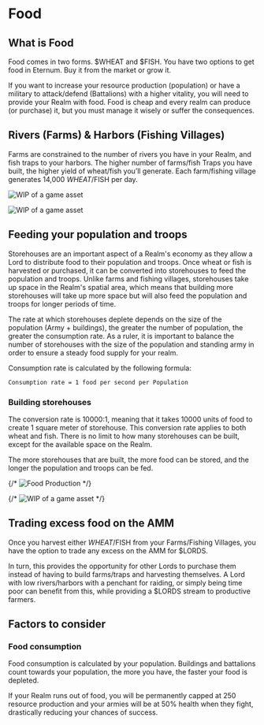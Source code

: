 
# Food

## What is Food

Food comes in two forms. $WHEAT and $FISH. You have two options to get food in Eternum. Buy it from the market or grow it.

<Callout emoji="👾">
  If you want to increase your resource production (population) or have a
  military to attack/defend (Battalions) with a higher vitality, you will need
  to provide your Realm with food. Food is cheap and every realm can produce (or
  purchase) it, but you must manage it wisely or suffer the consequences.
</Callout>

## Rivers (Farms) & Harbors (Fishing Villages)

Farms are constrained to the number of rivers you have in your Realm, and fish traps to your harbors. The higher number of farms/fish Traps you have built, the higher yield of wheat/fish you’ll generate.
Each farm/fishing village generates 14,000 $WHEAT/$FISH per day.

![WIP of a game asset](static/img/game/buildings/mj_fishing_village.png)

![WIP of a game asset](static/img/game/buildings/mj_farm.png)

## Feeding your population and troops

Storehouses are an important aspect of a Realm's economy as they allow a Lord to distribute food to their population and troops. Once wheat or fish is harvested or purchased, it can be converted into storehouses to feed the population and troops. Unlike farms and fishing villages, storehouses take up space in the Realm's spatial area, which means that building more storehouses will take up more space but will also feed the population and troops for longer periods of time.

The rate at which storehouses deplete depends on the size of the population (Army + buildings), the greater the number of population, the greater the consumption rate. As a ruler, it is important to balance the number of storehouses with the size of the population and standing army in order to ensure a steady food supply for your realm.

Consumption rate is calculated by the following formula:

`Consumption rate = 1 food per second per Population`

### Building storehouses

The conversion rate is 10000:1, meaning that it takes 10000 units of food to create 1 square meter of storehouse. This conversion rate applies to both wheat and fish. There is no limit to how many storehouses can be built, except for the available space on the Realm.

The more storehouses that are built, the more food can be stored, and the longer the population and troops can be fed.

{/* ![Food Production](static/img/game/food-production.png) */}

{/* ![WIP of a game asset](static/img/game/buildings/mj_storehouse.png) */}

## Trading excess food on the AMM

Once you harvest either $WHEAT/$FISH from your Farms/Fishing Villages, you have the option to trade any excess on the AMM for $LORDS.

In turn, this provides the opportunity for other Lords to purchase them instead of having to build farms/traps and harvesting themselves. A Lord with low rivers/harbors with a penchant for raiding, or simply being time poor can benefit from this, while providing a $LORDS stream to productive farmers.

## Factors to consider

### Food consumption

Food consumption is calculated by your population. Buildings and battalions count towards your population, the more you have, the faster your food is depleted.

If your Realm runs out of food, you will be permanently capped at 250 resource production and your armies will be at 50% health when they fight, drastically reducing your chances of success.
